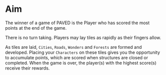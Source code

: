 # Aim

The winner of a game of PAVED is the Player who has scored the most points at the end of the game. 

There is no turn taking. Players may lay tiles as rapidly as their fingers allow. 

As tiles are laid, `Cities`, `Roads`, `Wonders` and `Forests` are formed and developed. Placing your `Characters` on these tiles gives you the opportunity to accumulate points, which are scored when structures are closed or completed. When the game is over, the player(s) with the highest score(s) receive their rewards.
